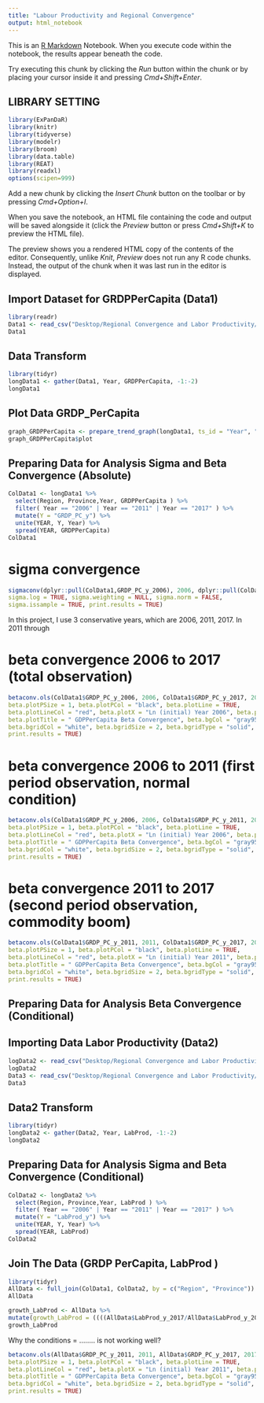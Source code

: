 ```yaml
---
title: "Labour Productivity and Regional Convergence"
output: html_notebook
---
```


This is an [R Markdown](http://rmarkdown.rstudio.com) Notebook. When you execute code within the notebook, the results appear beneath the code. 

Try executing this chunk by clicking the *Run* button within the chunk or by placing your cursor inside it and pressing *Cmd+Shift+Enter*. 

## LIBRARY SETTING
```r
library(ExPanDaR)
library(knitr)
library(tidyverse)
library(modelr)
library(broom)
library(data.table)
library(REAT)
library(readxl)
options(scipen=999)
```

Add a new chunk by clicking the *Insert Chunk* button on the toolbar or by pressing *Cmd+Option+I*.

When you save the notebook, an HTML file containing the code and output will be saved alongside it (click the *Preview* button or press *Cmd+Shift+K* to preview the HTML file). 

The preview shows you a rendered HTML copy of the contents of the editor. Consequently, unlike *Knit*, *Preview* does not run any R code chunks. Instead, the output of the chunk when it was last run in the editor is displayed.

## Import Dataset for GRDPPerCapita (Data1) 
```r
library(readr)
Data1 <- read_csv("Desktop/Regional Convergence and Labor Productivity/logDataOne .csv")
Data1
```
## Data Transform

```r
library(tidyr)
longData1 <- gather(Data1, Year, GRDPPerCapita, -1:-2)
longData1
```
## Plot Data GRDP_PerCapita

```r
graph_GRDPPerCapita <- prepare_trend_graph(longData1, ts_id = "Year", "GRDPPerCapita")
graph_GRDPPerCapita$plot
```
## Preparing Data for Analysis Sigma and Beta Convergence (Absolute)

```r
ColData1 <- longData1 %>% 
  select(Region, Province,Year, GRDPPerCapita ) %>% 
  filter( Year == "2006" | Year == "2011" | Year == "2017" ) %>% 
  mutate(Y = "GRDP_PC_y") %>% 
  unite(YEAR, Y, Year) %>% 
  spread(YEAR, GRDPPerCapita)
ColData1
```
# sigma convergence 
```r
sigmaconv(dplyr::pull(ColData1,GRDP_PC_y_2006), 2006, dplyr::pull(ColData1,GRDP_PC_y_2017), 2017, sigma.measure = "sd", 
sigma.log = TRUE, sigma.weighting = NULL, sigma.norm = FALSE, 
sigma.issample = TRUE, print.results = TRUE) 
```
In this project, I use 3 conservative years, which are 2006, 2011, 2017.
In 2011 through 

# beta convergence 2006 to 2017 (total observation)
```r
betaconv.ols(ColData1$GRDP_PC_y_2006, 2006, ColData1$GRDP_PC_y_2017, 2017, conditions = NULL, beta.plot = TRUE, 
beta.plotPSize = 1, beta.plotPCol = "black", beta.plotLine = TRUE, 
beta.plotLineCol = "red", beta.plotX = "Ln (initial) Year 2006", beta.plotY = "Ln (Cum Growth) Year 2017", 
beta.plotTitle = " GDPPerCapita Beta Convergence", beta.bgCol = "gray95", beta.bgrid = TRUE, 
beta.bgridCol = "white", beta.bgridSize = 2, beta.bgridType = "solid", 
print.results = TRUE) 
```
# beta convergence 2006 to 2011 (first period observation, normal condition)
```r
betaconv.ols(ColData1$GRDP_PC_y_2006, 2006, ColData1$GRDP_PC_y_2011, 2011, conditions = NULL, beta.plot = TRUE, 
beta.plotPSize = 1, beta.plotPCol = "black", beta.plotLine = TRUE, 
beta.plotLineCol = "red", beta.plotX = "Ln (initial) Year 2006", beta.plotY = "Ln (Cum Growth) Year 2011", 
beta.plotTitle = " GDPPerCapita Beta Convergence", beta.bgCol = "gray95", beta.bgrid = TRUE, 
beta.bgridCol = "white", beta.bgridSize = 2, beta.bgridType = "solid", 
print.results = TRUE) 
```
# beta convergence 2011 to 2017 (second period observation, commodity boom)
```r
betaconv.ols(ColData1$GRDP_PC_y_2011, 2011, ColData1$GRDP_PC_y_2017, 2017, conditions = NULL, beta.plot = TRUE, 
beta.plotPSize = 1, beta.plotPCol = "black", beta.plotLine = TRUE, 
beta.plotLineCol = "red", beta.plotX = "Ln (initial) Year 2011", beta.plotY = "Ln (Cum Growth) Year 2017", 
beta.plotTitle = " GDPPerCapita Beta Convergence", beta.bgCol = "gray95", beta.bgrid = TRUE, 
beta.bgridCol = "white", beta.bgridSize = 2, beta.bgridType = "solid", 
print.results = TRUE) 
```
## Preparing Data for Analysis Beta Convergence (Conditional)
## Importing Data Labor Productivity (Data2)

```r
logData2 <- read_csv("Desktop/Regional Convergence and Labor Productivity/Data2.csv")
logData2
Data3 <- read_csv("Desktop/Regional Convergence and Labor Productivity/Data3.csv")
Data3
```
## Data2 Transform 
```r
library(tidyr)
longData2 <- gather(Data2, Year, LabProd, -1:-2)
longData2
```
## Preparing Data for Analysis Sigma and Beta Convergence (Conditional)
```r
ColData2 <- longData2 %>% 
  select(Region, Province,Year, LabProd ) %>% 
  filter( Year == "2006" | Year == "2011" | Year == "2017" ) %>% 
  mutate(Y = "LabProd_y") %>% 
  unite(YEAR, Y, Year) %>% 
  spread(YEAR, LabProd)
ColData2
```
## Join The Data (GRDP PerCapita, LabProd )

```r
library(tidyr)
AllData <- full_join(ColData1, ColData2, by = c("Region", "Province"))
AllData
```



```r
growth_LabProd <- AllData %>%
mutate(growth_LabProd = ((((AllData$LabProd_y_2017/AllData$LabProd_y_2011)^(1/6)))-1)*100)
growth_LabProd
```

Why the conditions = ........ is not working well?

```r
betaconv.ols(AllData$GRDP_PC_y_2011, 2011, AllData$GRDP_PC_y_2017, 2017, conditions = AllData$GRDP_PC_y_2011, beta.plot = TRUE, 
beta.plotPSize = 1, beta.plotPCol = "black", beta.plotLine = TRUE, 
beta.plotLineCol = "red", beta.plotX = "Ln (initial) Year 2011", beta.plotY = "Ln (Cum Growth) Year 2017", 
beta.plotTitle = " GDPPerCapita Beta Convergence", beta.bgCol = "gray95", beta.bgrid = TRUE, 
beta.bgridCol = "white", beta.bgridSize = 2, beta.bgridType = "solid", 
print.results = TRUE) 
```
